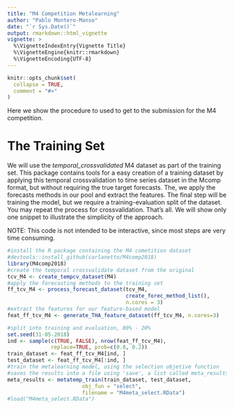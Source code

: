 ```yaml
---
title: "M4 Competition Metalearning"
author: "Pablo Montero-Manso"
date: "`r Sys.Date()`"
output: rmarkdown::html_vignette
vignette: >
  %\VignetteIndexEntry{Vignette Title}
  %\VignetteEngine{knitr::rmarkdown}
  %\VignetteEncoding{UTF-8}
---
```


```r
knitr::opts_chunk$set(
  collapse = TRUE,
  comment = "#>"
)
```


Here we show the procedure to used to get to the submission for the M4 competition.

# The Training Set

We will use the *temporal_crossvalidated* M4 dataset as part of the training set. This package contains tools for a easy creation of a training dataset by applying this temporal crossvalidation to time series dataset in the Mcomp format, but without requiring the true target forecasts. The, we apply the forecasts methods in our pool and extract the features. The final step will be training the model, but we require a training-evaluation split of the dataset. You may repeat the process for crossvalidation. That's all. We will show only one snippet to illustrate the simplicity of the approach.

NOTE: This code is not intended to be interactive, since most steps are
very time consuming.

````r
#install the R package containing the M4 cometition dataset
#devtools::install_github(carlanetto/M4comp2018)
library(M4comp2018)
#create the temporal crossvalidate dataset from the original
tcv_M4 <- create_tempcv_dataset(M4)
#apply the forecasting methods to the training set
ff_tcv_M4 <- process_forecast_dataset(tcv_M4,
                                      create_forec_method_list(),
                                      n.cores = 3)
#extract the features for our feature-based model
feat_ff_tcv_M4 <- generate_THA_feature_dataset(ff_tcv_M4, n.cores=3)

#split into training and evaluation, 80% - 20%
set.seed(31-05-2018)
ind <- sample(c(TRUE, FALSE), nrow(feat_ff_tcv_M4),
              replace=TRUE, prob=c(0.8, 0.2))
train_dataset <- feat_ff_tcv_M4[ind, ]
test_dataset <- feat_ff_tcv_M4[!ind, ]
#train the metalearning model, using the selection objetive function
#saves the results into a file using 'save', a list called meta_results
meta_results <- metatemp_train(train_dataset, test_dataset,
                        obj_fun = "select",
                        filename = "M4meta_select.RData")
#load("M4meta_select.RData")

````

